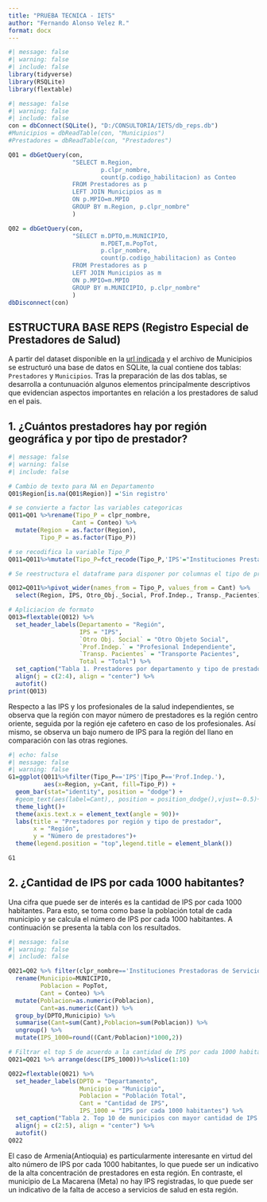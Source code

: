 ```yaml
---
title: "PRUEBA TECNICA - IETS"
author: "Fernando Alonso Velez R."
format: docx
---
```


```r
#| message: false
#| warning: false
#| include: false
library(tidyverse)
library(RSQLite)
library(flextable)
```

```r
#| message: false
#| warning: false
#| include: false
con = dbConnect(SQLite(), "D:/CONSULTORIA/IETS/db_reps.db")
#Municipios = dbReadTable(con, "Municipios")
#Prestadores = dbReadTable(con, "Prestadores")

Q01 = dbGetQuery(con, 
                  "SELECT m.Region, 
                          p.clpr_nombre, 
                          count(p.codigo_habilitacion) as Conteo 
                  FROM Prestadores as p
                  LEFT JOIN Municipios as m
                  ON p.MPIO=m.MPIO
                  GROUP BY m.Region, p.clpr_nombre"
                  )

Q02 = dbGetQuery(con, 
                  "SELECT m.DPTO,m.MUNICIPIO, 
                          m.PDET,m.PopTot,
                          p.clpr_nombre, 
                          count(p.codigo_habilitacion) as Conteo 
                  FROM Prestadores as p
                  LEFT JOIN Municipios as m
                  ON p.MPIO=m.MPIO
                  GROUP BY m.MUNICIPIO, p.clpr_nombre"
                  )
dbDisconnect(con)
```


## ESTRUCTURA BASE REPS (Registro Especial de Prestadores de Salud)


A partir del dataset disponible en la [url indicada](https://prestadores.minsalud.gov.co/habilitacion/) y el archivo de Municipios se estructuró una base de datos en SQLite, la cual contiene dos tablas: `Prestadores` y `Municipios`. Tras la preparación de las dos tablas, se desarrolla a contunuación algunos elementos principalmente descriptivos que evidencian aspectos importantes en relación a los prestadores de salud en el pais.


## 1. ¿Cuántos prestadores hay por región geográfica y por tipo de prestador?

```r
#| message: false
#| warning: false
#| include: false

# Cambio de texto para NA en Departamento
Q01$Region[is.na(Q01$Region)] ='Sin registro'

# se convierte a factor las variables categoricas
Q011=Q01 %>%rename(Tipo_P = clpr_nombre,
                  Cant = Conteo) %>% 
  mutate(Region = as.factor(Region),
         Tipo_P = as.factor(Tipo_P))

# se recodifica la variable Tipo_P
Q011=Q011%>%mutate(Tipo_P=fct_recode(Tipo_P,'IPS'="Instituciones Prestadoras de Servicios de Salud - IPS",'Otro_Obj._Social'="Objeto Social Diferente a la Prestación de Servicios de Salud", 'Prof.Indep.'="Profesional Independiente",'Transp._Pacientes'="Transporte Especial de Pacientes"))

# Se reestructura el dataframe para disponer por columnas el tipo de prestador

Q012=Q011%>%pivot_wider(names_from = Tipo_P, values_from = Cant) %>% 
  select(Region, IPS, Otro_Obj._Social, Prof.Indep., Transp._Pacientes)

# Apliciacion de formato
Q013=flextable(Q012) %>% 
  set_header_labels(Departamento = "Región",
                    IPS = "IPS",
                    `Otro Obj. Social` = "Otro Objeto Social",
                    `Prof.Indep.` = "Profesional Independiente",
                    `Transp. Pacientes` = "Transporte Pacientes",
                    Total = "Total") %>% 
  set_caption("Tabla 1. Prestadores por departamento y tipo de prestador") %>% 
  align(j = c(2:4), align = "center") %>%
  autofit()
print(Q013)
```

Respecto a las IPS y los profesionales de la salud independientes, se observa que la región con mayor número de prestadores es la región centro oriente, seguida por la región eje cafetero en caso de los profesionales. Así mismo, se observa un bajo numero de IPS para la región del llano en comparación con las otras regiones.
```r
#| echo: false
#| message: false
#| warning: false
G1=ggplot(Q011%>%filter(Tipo_P=='IPS'|Tipo_P=='Prof.Indep.'),
          aes(x=Region, y=Cant, fill=Tipo_P)) +
  geom_bar(stat="identity", position = "dodge") +
  #geom_text(aes(label=Cant),, position = position_dodge(),vjust=-0.5)+
  theme_light()+
  theme(axis.text.x = element_text(angle = 90))+
  labs(title = "Prestadores por región y tipo de prestador",
       x = "Región",
       y = "Número de prestadores")+
  theme(legend.position = "top",legend.title = element_blank())

G1
```
## 2. ¿Cantidad de IPS por cada 1000 habitantes? 

Una cifra que puede ser de interés es la cantidad de IPS por cada 1000 habitantes. Para esto, se toma como base la población total de cada municipio y se calcula el número de IPS por cada 1000 habitantes. A continuación se presenta la tabla con los resultados.

```r
#| message: false
#| warning: false
#| include: false

Q021=Q02 %>% filter(clpr_nombre=='Instituciones Prestadoras de Servicios de Salud - IPS') %>%
  rename(Municipio=MUNICIPIO,
         Poblacion = PopTot,
         Cant = Conteo) %>% 
  mutate(Poblacion=as.numeric(Poblacion),
         Cant=as.numeric(Cant)) %>% 
  group_by(DPTO,Municipio) %>% 
  summarise(Cant=sum(Cant),Poblacion=sum(Poblacion)) %>% 
  ungroup() %>% 
  mutate(IPS_1000=round((Cant/Poblacion)*1000,2))

# Filtrar el top 5 de acuerdo a la cantidad de IPS por cada 1000 habitantes
Q021=Q021 %>% arrange(desc(IPS_1000))%>%slice(1:10) 

Q022=flextable(Q021) %>% 
  set_header_labels(DPTO = "Departamento",
                    Municipio = "Municipio",
                    Poblacion = "Población Total",
                    Cant = "Cantidad de IPS",
                    IPS_1000 = "IPS por cada 1000 habitantes") %>% 
  set_caption("Tabla 2. Top 10 de municipios con mayor cantidad de IPS por cada 1000 habitantes") %>% 
  align(j = c(2:5), align = "center") %>%
  autofit()
Q022

```

El caso de Armenia(Antioquia) es particularmente interesante en virtud del alto número de IPS por cada 1000 habitantes, lo que puede ser un indicativo de la alta concentración de prestadores en esta región. En contraste, el municipio de La Macarena (Meta) no hay IPS registradas, lo que puede ser un indicativo de la falta de acceso a servicios de salud en esta región.